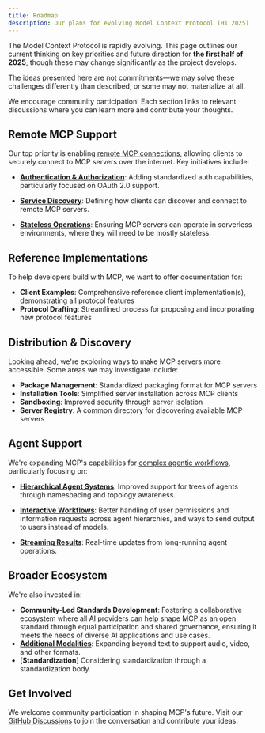 ```yaml
---
title: Roadmap
description: Our plans for evolving Model Context Protocol (H1 2025)
---
```


The Model Context Protocol is rapidly evolving. This page outlines our current thinking on key priorities and future direction for **the first half of 2025**, though these may change significantly as the project develops.

<Note>The ideas presented here are not commitments—we may solve these challenges differently than described, or some may not materialize at all.</Note>

We encourage community participation! Each section links to relevant discussions where you can learn more and contribute your thoughts.

## Remote MCP Support

Our top priority is enabling [remote MCP connections](https://github.com/modelcontextprotocol/specification/discussions/102), allowing clients to securely connect to MCP servers over the internet. Key initiatives include:

- [**Authentication & Authorization**](https://github.com/modelcontextprotocol/specification/discussions/64): Adding standardized auth capabilities, particularly focused on OAuth 2.0 support.

- [**Service Discovery**](https://github.com/modelcontextprotocol/specification/discussions/69): Defining how clients can discover and connect to remote MCP servers.

- [**Stateless Operations**](https://github.com/modelcontextprotocol/specification/discussions/102): Ensuring MCP servers can operate in serverless environments, where they will need to be mostly stateless.

## Reference Implementations

To help developers build with MCP, we want to offer documentation for:

- **Client Examples**: Comprehensive reference client implementation(s), demonstrating all protocol features
- **Protocol Drafting**: Streamlined process for proposing and incorporating new protocol features

## Distribution & Discovery

Looking ahead, we're exploring ways to make MCP servers more accessible. Some areas we may investigate include:

- **Package Management**: Standardized packaging format for MCP servers
- **Installation Tools**: Simplified server installation across MCP clients
- **Sandboxing**: Improved security through server isolation
- **Server Registry**: A common directory for discovering available MCP servers

## Agent Support

We're expanding MCP's capabilities for [complex agentic workflows](https://github.com/modelcontextprotocol/specification/discussions/111), particularly focusing on:

- [**Hierarchical Agent Systems**](https://github.com/modelcontextprotocol/specification/discussions/94): Improved support for trees of agents through namespacing and topology awareness.

- [**Interactive Workflows**](https://github.com/modelcontextprotocol/specification/issues/97): Better handling of user permissions and information requests across agent hierarchies, and ways to send output to users instead of models.

- [**Streaming Results**](https://github.com/modelcontextprotocol/specification/issues/117): Real-time updates from long-running agent operations.

## Broader Ecosystem

We're also invested in:

- **Community-Led Standards Development**: Fostering a collaborative ecosystem where all AI providers can help shape MCP as an open standard through equal participation and shared governance, ensuring it meets the needs of diverse AI applications and use cases.
- [**Additional Modalities**](https://github.com/modelcontextprotocol/specification/discussions/88): Expanding beyond text to support audio, video, and other formats.
- [**Standardization**] Considering standardization through a standardization body.

## Get Involved

We welcome community participation in shaping MCP's future. Visit our [GitHub Discussions](https://github.com/orgs/modelcontextprotocol/discussions) to join the conversation and contribute your ideas.
